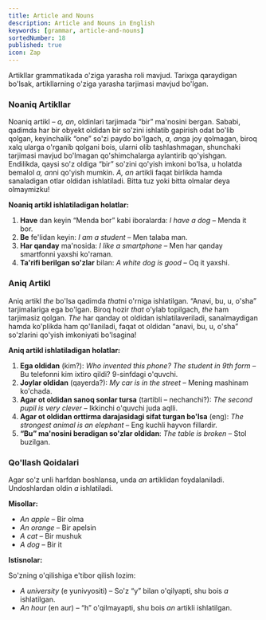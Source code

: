 ```yaml
---
title: Article and Nouns
description: Article and Nouns in English
keywords: [grammar, article-and-nouns]
sortedNumber: 18
published: true
icon: Zap
---
```


Artikllar grammatikada o'ziga yarasha roli mavjud. Tarixga qaraydigan bo'lsak, artikllarning o'ziga yarasha tarjimasi mavjud bo'lgan.

### Noaniq Artikllar

Noaniq artikl – _a, an_, oldinlari tarjimada “bir” ma'nosini bergan. Sababi, qadimda har bir obyekt oldidan bir so'zini ishlatib gapirish odat bo'lib qolgan, keyinchalik “one” so'zi paydo bo'lgach, *a, an*ga joy qolmagan, biroq xalq ularga o'rganib qolgani bois, ularni olib tashlashmagan, shunchaki tarjimasi mavjud bo'lmagan qo'shimchalarga aylantirib qo'yishgan. Endilikda, qaysi so'z oldiga “bir” so'zini qo'yish imkoni bo'lsa, u holatda bemalol *a, an*ni qo'yish mumkin. _A, an_ artikli faqat birlikda hamda sanaladigan otlar oldidan ishlatiladi. Bitta tuz yoki bitta olmalar deya olmaymizku!

**Noaniq artikl ishlatiladigan holatlar:**

1. **Have** dan keyin “Menda bor” kabi iboralarda: _I have a dog_ – Menda it bor.
2. **Be** fe'lidan keyin: _I am a student_ – Men talaba man.
3. **Har qanday** ma'nosida: _I like a smartphone_ – Men har qanday smartfonni yaxshi ko'raman.
4. **Ta'rifi berilgan so'zlar** bilan: _A white dog is good_ – Oq it yaxshi.

### Aniq Artikl

Aniq artikl _the_ bo'lsa qadimda *that*ni o'rniga ishlatilgan. “Anavi, bu, u, o'sha” tarjimalariga ega bo'lgan. Biroq hozir _that_ o'ylab topilgach, _the_ ham tarjimasiz qolgan. _The_ har qanday ot oldidan ishlatilaveriladi, sanalmaydigan hamda ko'plikda ham qo'llaniladi, faqat ot oldidan “anavi, bu, u, o'sha” so'zlarini qo'yish imkoniyati bo'lsagina!

**Aniq artikl ishlatiladigan holatlar:**

1. **Ega oldidan** (kim?): _Who invented this phone? The student in 9th form_ – Bu telefonni kim ixtiro qildi? 9-sinfdagi o'quvchi.
2. **Joylar oldidan** (qayerda?): _My car is in the street_ – Mening mashinam ko'chada.
3. **Agar ot oldidan sanoq sonlar tursa** (tartibli – nechanchi?): _The second pupil is very clever_ – Ikkinchi o'quvchi juda aqlli.
4. **Agar ot oldidan orttirma darajasidagi sifat turgan bo'lsa** (eng): _The strongest animal is an elephant_ – Eng kuchli hayvon fillardir.
5. **“Bu” ma'nosini beradigan so'zlar oldidan**: _The table is broken_ – Stol buzilgan.

### Qo'llash Qoidalari

Agar so'z unli harfdan boshlansa, unda _an_ artiklidan foydalaniladi. Undoshlardan oldin _a_ ishlatiladi.

**Misollar:**

- _An apple_ – Bir olma
- _An orange_ – Bir apelsin
- _A cat_ – Bir mushuk
- _A dog_ – Bir it

**Istisnolar:**

So'zning o'qilishiga e'tibor qilish lozim:

- _A university_ (e yunivyositi) – So'z “y” bilan o'qilyapti, shu bois _a_ ishlatilgan.
- _An hour_ (en aur) – “h” o'qilmayapti, shu bois _an_ artikli ishlatilgan.
